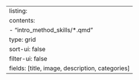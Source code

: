 ---
listing: 
  contents: 
    - "intro_method_skills/*.qmd"
  type: grid
  sort-ui: false
  filter-ui: false
  fields: [title, image, description, categories]
---